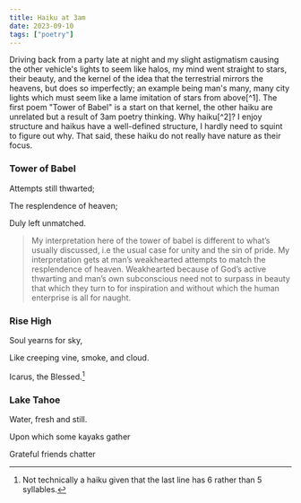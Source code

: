 ```yaml
---
title: Haiku at 3am
date: 2023-09-10
tags: ["poetry"]
---
```



<AuthorNote>
Driving back from a party late at night and my slight astigmatism causing the other vehicle's lights to seem like halos, my mind went straight to stars, their beauty, and the kernel of the idea that the terrestrial mirrors the heavens, but does so imperfectly; an example being man's many, many city lights which must seem like a lame imitation of stars from above[^1]. The first poem "Tower of Babel" is a start on that kernel, the other haiku are unrelated but a result of 3am poetry thinking. Why haiku[^2]? I enjoy structure and haikus have a well-defined structure, I hardly need to squint to figure out why. That said, these haiku do not really have nature as their focus.
</AuthorNote>

### Tower of Babel

Attempts still thwarted;

The resplendence of heaven;

Duly left unmatched.

> My interpretation here of the tower of babel is different to what’s usually discussed, i.e the usual case for unity and the sin of pride. My interpretation gets at man’s weakhearted attempts to match the resplendence of heaven. Weakhearted because of God’s active thwarting and man’s own subconscious need not to surpass in beauty that which they turn to for inspiration and without which the human enterprise is all for naught.


### Rise High

Soul yearns for sky,

Like creeping vine, smoke, and cloud.

Icarus, the Blessed.[^3]


### Lake Tahoe

Water, fresh and still.

Upon which some kayaks gather

Grateful friends chatter

[^1]: A friend and I made this same observation at the same time a few weeks ago!
[^2]: https://poets.org/glossary/haiku
[^3]: Not technically a haiku given that the last line has 6 rather than 5 syllables.